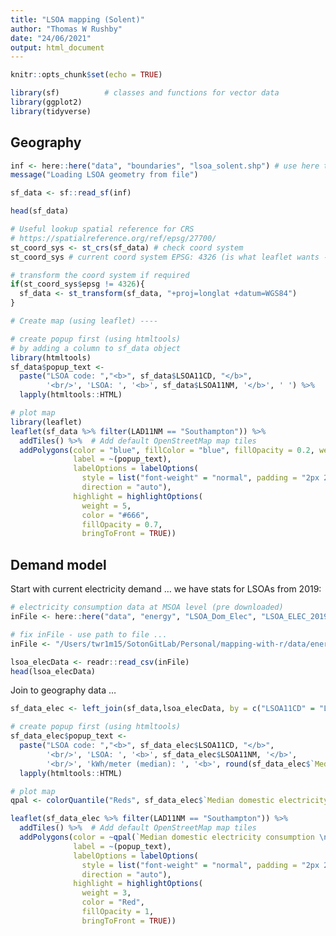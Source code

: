 ```yaml
---
title: "LSOA mapping (Solent)"
author: "Thomas W Rushby"
date: "24/06/2021"
output: html_document
---
```


```r
knitr::opts_chunk$set(echo = TRUE)

library(sf)          # classes and functions for vector data
library(ggplot2)
library(tidyverse)
```

## Geography

```r

inf <- here::here("data", "boundaries", "lsoa_solent.shp") # use here to specify the data location
message("Loading LSOA geometry from file")

sf_data <- sf::read_sf(inf)

head(sf_data)

```

```r
# Useful lookup spatial reference for CRS
# https://spatialreference.org/ref/epsg/27700/
st_coord_sys <- st_crs(sf_data) # check coord system
st_coord_sys # current coord system EPSG: 4326 (is what leaflet wants - good)

# transform the coord system if required
if(st_coord_sys$epsg != 4326){
  sf_data <- st_transform(sf_data, "+proj=longlat +datum=WGS84")
}

# Create map (using leaflet) ----

# create popup first (using htmltools)
# by adding a column to sf_data object
library(htmltools)
sf_data$popup_text <-
  paste("LSOA code: ","<b>", sf_data$LSOA11CD, "</b>",
        '<br/>', 'LSOA: ', '<b>', sf_data$LSOA11NM, '</b>', ' ') %>%
  lapply(htmltools::HTML)

# plot map
library(leaflet)
leaflet(sf_data %>% filter(LAD11NM == "Southampton")) %>%
  addTiles() %>%  # Add default OpenStreetMap map tiles
  addPolygons(color = "blue", fillColor = "blue", fillOpacity = 0.2, weight = 1.5, popup = ~(LSOA11NM), # popups clicked
              label = ~(popup_text),                                            # define labels
              labelOptions = labelOptions(                                      # label options
                style = list("font-weight" = "normal", padding = "2px 2px"),
                direction = "auto"),
              highlight = highlightOptions(
                weight = 5,
                color = "#666",
                fillOpacity = 0.7,
                bringToFront = TRUE))
```


## Demand model

Start with current electricity demand ... we have stats for LSOAs from 2019:

```r
# electricity consumption data at MSOA level (pre downloaded)
inFile <- here::here("data", "energy", "LSOA_Dom_Elec", "LSOA_ELEC_2019.csv")

# fix inFile - use path to file ...
inFile <- "/Users/twr1m15/SotonGitLab/Personal/mapping-with-r/data/energy/LSOA_Dom_Elec/LSOA_ELEC_2019.csv"

lsoa_elecData <- readr::read_csv(inFile)
head(lsoa_elecData)
```

Join to geography data ...

```r
sf_data_elec <- left_join(sf_data,lsoa_elecData, by = c("LSOA11CD" = "Lower Layer Super Output Area (LSOA) Code"))
```

```r
# create popup first (using htmltools)
sf_data_elec$popup_text <-
  paste("LSOA code: ","<b>", sf_data_elec$LSOA11CD, "</b>",
        '<br/>', 'LSOA: ', '<b>', sf_data_elec$LSOA11NM, '</b>', 
        '<br/>', 'kWh/meter (median): ', '<b>', round(sf_data_elec$`Median domestic electricity consumption \n(kWh per meter)`,0), '</b>', 'kWh') %>%
  lapply(htmltools::HTML)

# plot map
qpal <- colorQuantile("Reds", sf_data_elec$`Median domestic electricity consumption \n(kWh per meter)`, n = 9)

leaflet(sf_data_elec %>% filter(LAD11NM == "Southampton")) %>%
  addTiles() %>%  # Add default OpenStreetMap map tiles
  addPolygons(color = ~qpal(`Median domestic electricity consumption \n(kWh per meter)`),  fillOpacity = 0.7, weight = 1.5, popup = ~(LSOA11NM), # popups clicked
              label = ~(popup_text),                                            # define labels
              labelOptions = labelOptions(                                      # label options
                style = list("font-weight" = "normal", padding = "2px 2px"),
                direction = "auto"),
              highlight = highlightOptions(
                weight = 3,
                color = "Red",
                fillOpacity = 1,
                bringToFront = TRUE))
```

